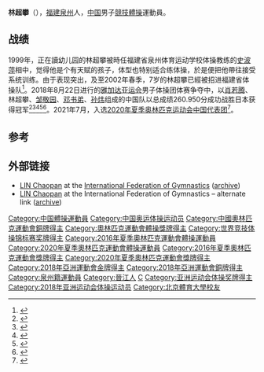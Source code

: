 {{Infobox gymnast
| name = 林超攀
| image = 
| image_size = 
| caption = 
| fullname = 
| nickname = 
| country = {{CHN}}
| formercountry = 
| birthdate = {{Birth date and age|1995|8|27}}
| birthplace = {{CHN}}[[福建省|福建省]][[晉江市|晉江市]]
| hometown = 
| death_date = 
| death_place = 
| height = 
| weight = 
| discipline = 
| level = 
| natlteam = 
| club = 
| gym = 
| headcoach = 
| assistcoach = 
| formercoach = 
| choreographer = 
| music = 
| eponymousskills = 
| retired = 
| show-medals = yes
| medaltemplates = 
{{MedalCountry | {{CHN}} }}
{{MedalCompetition|[[奧林匹克運動會|奧林匹克運動會]] [[File:Olympic_rings.svg|30px]]}}
{{MedalBronze| [[2016年夏季奧林匹克運動會|2016年 里約熱內盧]] |[[2016年夏季奧林匹克運動會體操男子團體比賽|男子團體]]}}
{{MedalBronze| [[2020年夏季奧林匹克運動會|2020年 東京]] |[[2020年夏季奧林匹克運動會體操男子團體比賽|男子團體]]}}
{{MedalCompetition|[[世界競技體操錦標賽|世界競技體操錦標賽]]}}
{{MedalGold | [[2013年世界競技體操錦標賽|2013年 安特衛普]] | 男子雙槓 }}
{{MedalGold | [[2014年世界競技體操錦標賽|2014年 南寧]] | 男子團體}}
{{MedalGold | [[2018年世界競技體操錦標賽|2018年 多哈]] | 男子團體}}
{{MedalSilver | [[2017年世界競技體操錦標賽|2017年 蒙特利爾]] | 男子個人全能 }}
{{MedalSilver | [[2019年世界竞技体操锦标赛|2019年 斯图加特]] | 男子團體 }}
{{MedalBronze | [[2015年世界競技體操錦標賽|2015年 格拉斯哥]] | 男子團體 }}
{{MedalCompetition|[[亞洲運動會|亞洲運動會]] [[File:Asian_Games_logo.svg|20px]]}}
{{MedalGold | [[2018年亞洲運動會|2018年 雅加達]] | [[2018年亞洲運動會體操比賽|男子個人全能]] }}
{{MedalGold | [[2018年亞洲運動會|2018年 雅加達]] | [[2018年亞洲運動會體操比賽|男子團體]] }}
{{MedalBronze | [[2018年亞洲運動會|2018年 雅加達]] | [[2018年亞洲運動會體操比賽|男子自由體操]] }}
{{MedalCompetition | [[亞洲體操錦標賽|亞洲體操錦標賽]] }}
{{MedalGold | [[2012年亞洲競技體操錦標賽|2012年 莆田]] | 男子團體 }}
{{MedalGold | [[2017年亚洲竞技体操锦标赛|2017 曼谷]] | 男子团体 }}
{{MedalGold | [[2017年亚洲竞技体操锦标赛|2017 曼谷]] | 男子自由体操 }}
{{MedalGold | [[2017年亚洲竞技体操锦标赛|2017 曼谷]] | 男子单杠 }}
{{MedalSilver | [[2012年亞洲競技體操錦標賽|2012年 莆田]] | 男子單槓 }}
{{MedalSilver | [[2017年亚洲竞技体操锦标赛|2017 曼谷]] | 男子全能 }}
}}
'''林超攀'''（{{bd|1995年|8月27日||}}），[[福建|福建]][[泉州|泉州]]人，[[中国|中国]]男子[[競技體操|競技體操]]運動員。

==战绩==
1999年，正在讀幼儿园的林超攀被時任福建省泉州体育运动学校体操教练的[[史波萍|史波萍]]相中，觉得他是个有天赋的孩子，体型也特别适合练体操，於是便把他帶往接受系统训练。由于表现突出，及至2002年春季，7岁的林超攀已經被招进福建省体操队<ref name="秋游">{{zh-cn}}{{cite news|title=林超攀：幼儿园秋游时被体操教练相中|url=http://www.fj.xinhuanet.com/yuanchuang/2016-08/09/c_1119363117.htm|agency=新华网福州|date=2016-08-09|access-date=2016-08-09|archive-url=https://web.archive.org/web/20160810155706/http://www.fj.xinhuanet.com/yuanchuang/2016-08/09/c_1119363117.htm|archive-date=2016-08-10|dead-url=yes}}</ref>。2018年8月22日进行的[[2018年雅加达亚运会|雅加达亚运会]]男子体操团体赛争夺中，以[[肖若腾|肖若腾]]、林超攀、[[邹敬园|邹敬园]]、[[邓书弟|邓书弟]]、[[孙炜|孙炜]]组成的中国队以总成绩260.950分成功战胜日本获得冠军<ref>{{cite news |title=中国体操男团力压日本摘金 中国台北队位列第四 |url=https://world.huanqiu.com/article/9CaKrnKbHtT |accessdate=2021-08-12 |work=环球网 |agency=环球网 |archive-date=2021-08-12 |archive-url=https://web.archive.org/web/20210812121916/https://world.huanqiu.com/article/9CaKrnKbHtT |dead-url=no }}</ref><ref>{{cite news |title=中国队包揽亚运会体操男女团体冠军 |url=http://www.xinhuanet.com/sports/2018-08/23/c_1123311400.htm |accessdate=2021-08-12 |work=新华网 |agency=新华网 |archive-date=2021-08-12 |archive-url=https://web.archive.org/web/20210812121906/http://www.xinhuanet.com/sports/2018-08/23/c_1123311400.htm |dead-url=no }}</ref><ref>{{cite news |title=与日本一队相争，中国体操男团还能夺冠吗？ |url=http://japan.people.com.cn/n1/2018/0823/c35421-30245438.html |accessdate=2021-08-12 |work=人民网 |agency=人民网 |archive-date=2021-08-12 |archive-url=https://web.archive.org/web/20210812121908/http://japan.people.com.cn/n1/2018/0823/c35421-30245438.html |dead-url=no }}</ref><ref>{{cite news |title=亚运会体操男团决赛，中国队战胜日本重夺冠军 |url=https://www.thepaper.cn/newsDetail_forward_2371492 |accessdate=2021-08-12 |work=澎湃新闻 |agency=澎湃新闻 |archive-date=2021-08-12 |archive-url=https://web.archive.org/web/20210812121920/https://www.thepaper.cn/newsDetail_forward_2371492 |dead-url=no }}</ref><ref>{{cite news |title=亚运会体操项目落幕 中国体育代表团揽获8枚金牌 |url=http://news.cctv.com/2018/08/25/ARTIZgJmBjunX8wG38Aco4sD180825.shtml |accessdate=2021-08-12 |work=央视网 |agency=央视网 |archive-date=2021-08-12 |archive-url=https://web.archive.org/web/20210812123023/http://news.cctv.com/2018/08/25/ARTIZgJmBjunX8wG38Aco4sD180825.shtml |dead-url=no }}</ref>。2021年7月，入选[[2020年夏季奥林匹克运动会中国代表团|2020年夏季奥林匹克运动会中国代表团]]<ref>{{cite news |title=福建17名运动员出征东京奥运会 |url=http://www.cnr.cn/fj/yw/20210715/t20210715_525534891.shtml |accessdate=2021-08-07 |work=央广网 |agency=央广网 |archive-date=2021-07-15 |archive-url=https://web.archive.org/web/20210715071334/http://www.cnr.cn/fj/yw/20210715/t20210715_525534891.shtml |dead-url=no }}</ref>。

== 参考 ==
{{Reflist}}

== 外部链接 ==
* [http://database.fig-gymnastics.com/public/gymnasts/biography/20886/true?backUrl= LIN Chaopan] at the [[International_Federation_of_Gymnastics|International Federation of Gymnastics]] ([http://web.archive.org/web/20160619225409/http://database.fig-gymnastics.com/public/gymnasts/biography/20886/true?backUrl= archive])
* [http://database.fig-gymnastics.com/public/gymnasts/biography/36607/false?backUrl= LIN Chaopan] at the International Federation of Gymnastics – alternate link ([http://web.archive.org/web/20160619225608/http://database.fig-gymnastics.com/public/gymnasts/biography/36607/false?backUrl= archive])

{{世界體操錦標賽男子雙槓冠軍}}
{{DEFAULTSORT:Lin, Chaopan}}
[[Category:中国體操運動員|Category:中国體操運動員]]
[[Category:中国奥运体操运动员|Category:中国奥运体操运动员]]
[[Category:中國奧林匹克運動會銅牌得主|Category:中國奧林匹克運動會銅牌得主]]
[[Category:奧林匹克運動會體操獎牌得主|Category:奧林匹克運動會體操獎牌得主]]
[[Category:世界竞技体操锦标赛奖牌得主|Category:世界竞技体操锦标赛奖牌得主]]
[[Category:2016年夏季奧林匹克運動會體操運動員|Category:2016年夏季奧林匹克運動會體操運動員]]
[[Category:2020年夏季奧林匹克運動會體操運動員|Category:2020年夏季奧林匹克運動會體操運動員]]
[[Category:2016年夏季奧林匹克運動會獎牌得主|Category:2016年夏季奧林匹克運動會獎牌得主]]
[[Category:2020年夏季奧林匹克運動會獎牌得主|Category:2020年夏季奧林匹克運動會獎牌得主]]
[[Category:2018年亞洲運動會金牌得主|Category:2018年亞洲運動會金牌得主]]
[[Category:2018年亞洲運動會銅牌得主|Category:2018年亞洲運動會銅牌得主]]
[[Category:泉州籍運動員|Category:泉州籍運動員]]
[[Category:晉江人|Category:晉江人]]
[[Category:林姓|C]]
[[Category:亚洲运动会体操奖牌得主|Category:亚洲运动会体操奖牌得主]]
[[Category:2018年亚洲运动会体操运动员|Category:2018年亚洲运动会体操运动员]]
[[Category:北京體育大學校友|Category:北京體育大學校友]]